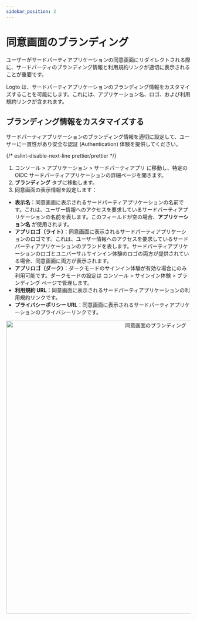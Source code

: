```yaml
---
sidebar_position: 2
---
```



# 同意画面のブランディング

ユーザーがサードパーティアプリケーションの同意画面にリダイレクトされる際に、サードパーティのブランディング情報と利用規約リンクが適切に表示されることが重要です。

Logto は、サードパーティアプリケーションのブランディング情報をカスタマイズすることを可能にします。これには、アプリケーション名、ロゴ、および利用規約リンクが含まれます。

## ブランディング情報をカスタマイズする

サードパーティアプリケーションのブランディング情報を適切に設定して、ユーザーに一貫性があり安全な認証 (Authentication) 体験を提供してください。

{/* eslint-disable-next-line prettier/prettier */}
1. <CloudLink to="/applications/third-party-applications">コンソール > アプリケーション > サードパーティアプリ</CloudLink> に移動し、特定の OIDC サードパーティアプリケーションの詳細ページを開きます。
2. **ブランディング** タブに移動します。
3. 同意画面の表示情報を設定します：

- **表示名**：同意画面に表示されるサードパーティアプリケーションの名前です。これは、ユーザー情報へのアクセスを要求しているサードパーティアプリケーションの名前を表します。このフィールドが空の場合、**アプリケーション名** が使用されます。
- **アプリロゴ（ライト）**：同意画面に表示されるサードパーティアプリケーションのロゴです。これは、ユーザー情報へのアクセスを要求しているサードパーティアプリケーションのブランドを表します。サードパーティアプリケーションのロゴとユニバーサルサインイン体験のロゴの両方が提供されている場合、同意画面に両方が表示されます。
- **アプリロゴ（ダーク）**：ダークモードのサインイン体験が有効な場合にのみ利用可能です。ダークモードの設定は <CloudLink to="/sign-in-experience/branding">コンソール > サインイン体験 > ブランディング</CloudLink> ページで管理します。
- **利用規約 URL**：同意画面に表示されるサードパーティアプリケーションの利用規約リンクです。
- **プライバシーポリシー URL**：同意画面に表示されるサードパーティアプリケーションのプライバシーリンクです。

<center>
  <img src={ConsentScreenBranding} alt="同意画面のブランディング" width="800" />
</center>

